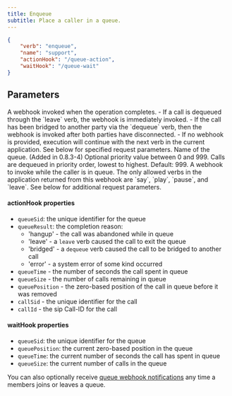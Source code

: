 ```yaml
---
title: Enqueue
subtitle: Place a caller in a queue.
---
```


```json
{
	"verb": "enqueue",
	"name": "support",
	"actionHook": "/queue-action",
	"waitHook": "/queue-wait"
}
```

## Parameters

<ParamField path="actionHook" type="string" required={false}>
  A webhook invoked when the operation completes.  
  - If a call is dequeued through the `leave` verb, the webhook is immediately invoked.  
  - If the call has been bridged to another party via the `dequeue` verb, then the webhook is invoked after both parties have disconnected.  
  - If no webhook is provided, execution will continue with the next verb in the current application.  
  See below for specified request parameters.
</ParamField>

<ParamField path="name" type="string" required={true}>
  Name of the queue.
</ParamField>

<ParamField path="priority" type="number" required={false}>
  (Added in 0.8.3-4) Optional priority value between 0 and 999.  
  Calls are dequeued in priority order, lowest to highest.  
  Default: 999.
</ParamField>

<ParamField path="waitHook" type="string" required={false}>
  A webhook to invoke while the caller is in queue.  
  The only allowed verbs in the application returned from this webhook are `say`, `play`, `pause`, and `leave`.  
  See below for additional request parameters.
</ParamField>

#### actionHook properties

- `queueSid`: the unique identifier for the queue
- `queueResult`: the completion reason:
    - 'hangup' - the call was abandoned while in queue
    - 'leave' - a `leave` verb caused the call to exit the queue
    - 'bridged' - a `dequeue` verb caused the call to be bridged to another call
    - 'error' - a system error of some kind occurred
- `queueTime` - the number of seconds the call spent in queue
- `queueSize` - the number of calls remaining in queue
- `queuePosition` - the zero-based position of the call in queue before it was removed
- `callSid` - the unique identifier for the call
- `callId` - the sip Call-ID for the call

#### waitHook properties

- `queueSid`: the unique identifier for the queue
- `queuePosition`: the current zero-based position in the queue
- `queueTime`: the current number of seconds the call has spent in queue
- `queueSize`: the current number of calls in the queue

You can also optionally receive [queue webhook notifications](/guides/features/queue-notifications) 
any time a members joins or leaves a queue.


